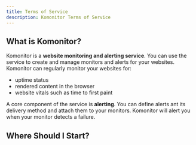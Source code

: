 ```yaml
---
title: Terms of Service
description: Komonitor Terms of Service
---
```


## What is Komonitor?

Komonitor is a **website monitoring and alerting service**. You can use the service to create and manage monitors and alerts for your websites.
Komonitor can regularly monitor your websites for:

- uptime status
- rendered content in the browser
- website vitals such as time to first paint

A core component of the service is **alerting**. You can define alerts ant its delivery method and attach them to your monitors. Komonitor will alert you when your
monitor detects a failure.

## Where Should I Start?
